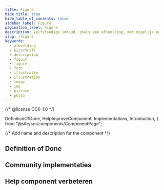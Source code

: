 ```yaml
---
title: Figure
hide_title: true
hide_table_of_contents: false
sidebar_label: Figure
pagination_label: Figure
description: Zelfstandige inhoud, zoals een afbeelding, met mogelijk een verklarende tekst.
slug: /figure
keywords:
  - afbeelding
  - bijschrift
  - description
  - figuur
  - figure
  - foto
  - illustratie
  - illustration
  - image
  - img
  - picture
  - photo
---
```


{/* @license CC0-1.0 */}

  DefinitionOfDone,
  HelpImproveComponent,
  Implementations,
  Introduction,
} from "@site/src/components/ComponentPage";

{/* Add name and description for the component */}


<Introduction component={component} headingLevel={1} description={description} />

## Definition of Done

<DefinitionOfDone component={component} headingLevel={3} />

## Community implementaties

<Implementations component={component} headingLevel={3} />

## Help component verbeteren

<HelpImproveComponent component={component} headingLevel={3} />
